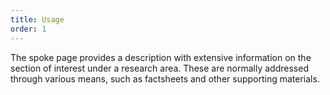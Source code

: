 ```yaml
---
title: Usage
order: 1
---
```



<Paragraph size="lead">
  The spoke page provides a description with extensive information on the
  section of interest under a research area. These are normally addressed
  through various means, such as factsheets and other supporting materials.
</Paragraph>

